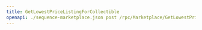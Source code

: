 ---
title: GetLowestPriceListingForCollectible
openapi: ./sequence-marketplace.json post /rpc/Marketplace/GetLowestPriceListingForCollectible
---

